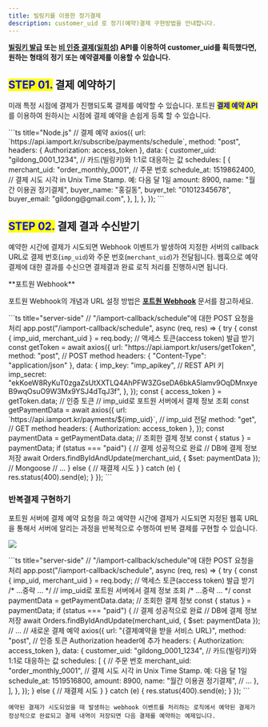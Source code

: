 ```yaml
---
title: 빌링키를 이용한 정기결제
description: customer_uid 로 정기(예약)결제 구현방법을 안내합니다.
---
```



**[빌링키 발급](../../api/api-2/api-1) 또는 [비 인증 결제(일회성)](../../api/api-4/api-1) API를 이용하여
customer\_uid를 획득했다면, 원하는 형태의 정기 또는 예약결제를 이용할 수 있습니다.**

## <mark style="color:blue;">**STEP 01.**</mark> 결제 예약하기

미래 특정 시점에 결제가 진행되도록 결제를 예약할 수 있습니다.
포트원 <mark style="color:blue;">**결제 예약 API**</mark>를 이용하여
원하시는 시점에 결제 예약을 손쉽게 등록 할 수 있습니다.

<Tabs>
  <Tab title="server-side">
    ```ts title="Node.js"
    // 결제 예약
    axios({
      url: `https://api.iamport.kr/subscribe/payments/schedule`,
      method: "post",
      headers: { Authorization: access_token },
      data: {
        customer_uid: "gildong_0001_1234", // 카드(빌링키)와 1:1로 대응하는 값
        schedules: [
          {
            merchant_uid: "order_monthly_0001", // 주문 번호
            schedule_at: 1519862400, // 결제 시도 시각 in Unix Time Stamp. 예: 다음 달 1일
            amount: 8900,
            name: "월간 이용권 정기결제",
            buyer_name: "홍길동",
            buyer_tel: "01012345678",
            buyer_email: "gildong@gmail.com",
          },
        ],
      },
    });
    ```
  </Tab>
</Tabs>

## <mark style="color:blue;">**STEP 02.**</mark> 결제 결과 수신받기

예약한 시간에 결제가 시도되면 Webhook 이벤트가 발생하여 지정한 서버의 callback URL로 결제
번호(`imp_uid`)와 주문 번호(`merchant_uid`)가 전달됩니다. 웹훅으로 예약결제에 대한 결과를 수신으면
결제결과 완료 로직 처리를 진행하시면 됩니다.

<Hint style="info">
  **포트원 Webhook**

  포트원 Webhook의 개념과 URL 설정 방법은 [**포트원 Webhook**](../../result/webhook) 문서를 참고하세요.
</Hint>

<Tabs>
  <Tab title="Node.js">
    ```ts title="server-side"
    // "/iamport-callback/schedule"에 대한 POST 요청을 처리
    app.post("/iamport-callback/schedule", async (req, res) => {
      try {
        const { imp_uid, merchant_uid } = req.body;
        // 액세스 토큰(access token) 발급 받기
        const getToken = await axios({
          url: "https://api.iamport.kr/users/getToken",
          method: "post", // POST method
          headers: { "Content-Type": "application/json" },
          data: {
            imp_key: "imp_apikey", // REST API 키
            imp_secret:
              "ekKoeW8RyKuT0zgaZsUtXXTLQ4AhPFW3ZGseDA6bkA5lamv9OqDMnxyeB9wqOsuO9W3Mx9YSJ4dTqJ3f",
          },
        });
        const { access_token } = getToken.data; // 인증 토큰
        // imp_uid로 포트원 서버에서 결제 정보 조회
        const getPaymentData = await axios({
          url: `https://api.iamport.kr/payments/${imp_uid}`, // imp_uid 전달
          method: "get", // GET method
          headers: { Authorization: access_token },
        });
        const paymentData = getPaymentData.data; // 조회한 결제 정보
        const { status } = paymentData;
        if (status === "paid") {
          // 결제 성공적으로 완료
          // DB에 결제 정보 저장
          await Orders.findByIdAndUpdate(merchant_uid, { $set: paymentData }); // Mongoose
          // ...
        } else {
          // 재결제 시도
        }
      } catch (e) {
        res.status(400).send(e);
      }
    });
    ```
  </Tab>
</Tabs>

### 반복결제 구현하기

포트원 서버에 결제 예약 요청을 하고 예약한 시간에 결제가 시도되면 지정된 웹훅 URL을 통해서
서버에 알리는 과정을 반복적으로 수행하여 반복 결제를 구현할 수 있습니다.

![](</gitbook-assets/ko/image (170).png>)

<Tabs>
  <Tab title="Node.js">
    ```ts title="server-side"
    // "/iamport-callback/schedule"에 대한 POST 요청을 처리
    app.post("/iamport-callback/schedule", async (req, res) => {
      try {
        const { imp_uid, merchant_uid } = req.body;
        // 액세스 토큰(access token) 발급 받기
        /* ...중략 ... */
        // imp_uid로 포트원 서버에서 결제 정보 조회
        /* ...중략 ... */
        const paymentData = getPaymentData.data; // 조회한 결제 정보
        const { status } = paymentData;
        if (status === "paid") {
          // 결제 성공적으로 완료
          // DB에 결제 정보 저장
          await Orders.findByIdAndUpdate(merchant_uid, { $set: paymentData });
          // ...
          // 새로운 결제 예약
          axios({
            url: "{결제예약을 받을 서비스 URL}",
            method: "post",
            // 인증 토큰 Authorization header에 추가
            headers: { Authorization: access_token },
            data: {
              customer_uid: "gildong_0001_1234", // 카드(빌링키)와 1:1로 대응하는 값
              schedules: [
                {
                  // 주문 번호
                  merchant_uid: "order_monthly_0001",
                  // 결제 시도 시각 in Unix Time Stamp. 예: 다음 달 1일
                  schedule_at: 1519516800,
                  amount: 8900,
                  name: "월간 이용권 정기결제",
                  // ...
                },
              ],
            },
          });
        } else {
          // 재결제 시도
        }
      } catch (e) {
        res.status(400).send(e);
      }
    });
    ```

    예약된 결제가 시도되었을 때 발생하는 webhook 이벤트를 처리하는 로직에서 예약된 결제가 정상적으로 완료되고 결제 내역이 저장되면 다음 결제를 예약하는 예제입니다.
  </Tab>
</Tabs>
